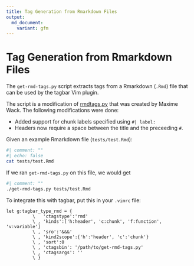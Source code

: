 ```yaml
---
title: Tag Generation from Rmarkdown Files
output:
  md_document:
    variant: gfm
---
```


<!-- README.md is generated from README.Rmd. Please edit that file -->

# Tag Generation from Rmarkdown Files

The `get-rmd-tags.py` script extracts tags from a Rmarkdown (`.Rmd`) file that
can be used by the tagbar Vim plugin.

The script is a modification of
[rmdtags.py](https://gist.github.com/MaximeWack/cdbdcd373d68d1fe5b3aca22e3dcfe46)
that was created by Maxime Wack. The following modifications were done:

* Added support for chunk labels specified using `#| label:`
* Headers now require a space between the title and the preceeding `#`.

Given an example Rmarkdown file (`tests/test.Rmd`):

```bash
#| comment: ""
#| echo: false
cat tests/test.Rmd
```

If we ran `get-rmd-tags.py` on this file, we would get

```bash
#| comment: ""
./get-rmd-tags.py tests/test.Rmd
```

To integrate this with tagbar, put this in your `.vimrc` file:

```vim
let g:tagbar_type_rmd = {
          \   'ctagstype':'rmd'
          \ , 'kinds':['h:header', 'c:chunk', 'f:function', 'v:variable']
          \ , 'sro':'&&&'
          \ , 'kind2scope':{'h':'header', 'c':'chunk'}
          \ , 'sort':0
          \ , 'ctagsbin': '/path/to/get-rmd-tags.py'
          \ , 'ctagsargs': ''
          \ }
```
